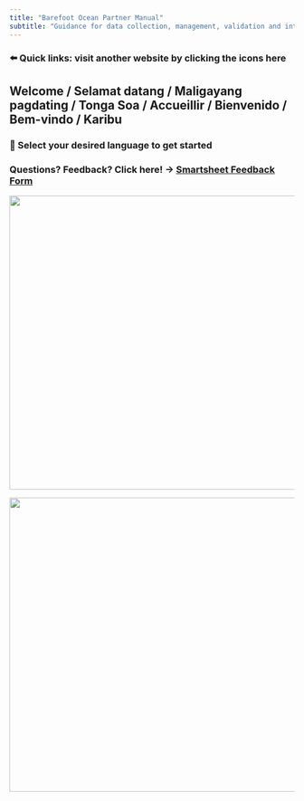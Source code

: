 ```yaml
---
title: "Barefoot Ocean Partner Manual"
subtitle: "Guidance for data collection, management, validation and interpretation"
---
```


### ⬅️ Quick links: visit another website by clicking the icons here

## Welcome / Selamat datang / Maligayang pagdating / Tonga Soa / Accueillir / Bienvenido / Bem-vindo / Karibu

### 🐠 Select your desired language to get started

### Questions? Feedback? Click here! -\> [Smartsheet Feedback Form](https://app.smartsheet.com/b/form/3464c4c77c1547a49fda7e9062f363f3)

::: {layout-ncol="2"}
![](images/GWS-09888.jpg){width="520"}

![](images/MOZ_GWS-25.jpg){width="520"}
:::
